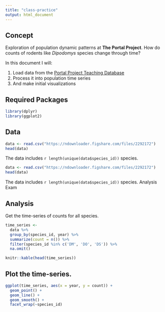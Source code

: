 ```yaml
---
title: "class-practice"
output: html_document
---
```

## Concept

Exploration of population dynamic patterns at **The Portal Project**.
How do counts of rodents like *Dipodomys* species change through time?

In this document I will:

1. Load data from the [Portal Project Teaching Database](http://figshare.com/articles/Portal_Project_Teaching_Database/1314459)
2. Process it into population time series
3. And make initial visualizations

## Required Packages 


```r
library(dplyr)
library(ggplot2)
```


## Data

```r
data <- read.csv("https://ndownloader.figshare.com/files/2292172")
head(data)
```


The data includes `r length(unique(data$species_id))` species. 


```r
data <- read.csv("https://ndownloader.figshare.com/files/2292172")
head(data)
```

The data includes `r length(unique(data$species_id))` species.
Analysis Exam


## Analysis

Get the time-series of counts for all species.
          
```r
time_series <-
  data %>%
  group_by(species_id, year) %>%
  summarize(count = n()) %>%
  filter(species_id %in% c('DM', 'DO', 'DS')) %>%
  na.omit()

knitr::kable(head(time_series))
```


## Plot the time-series.

```r
ggplot(time_series, aes(x = year, y = count)) +
  geom_point() +
  geom_line() +
  geom_smooth() +
  facet_wrap(~species_id)
```


